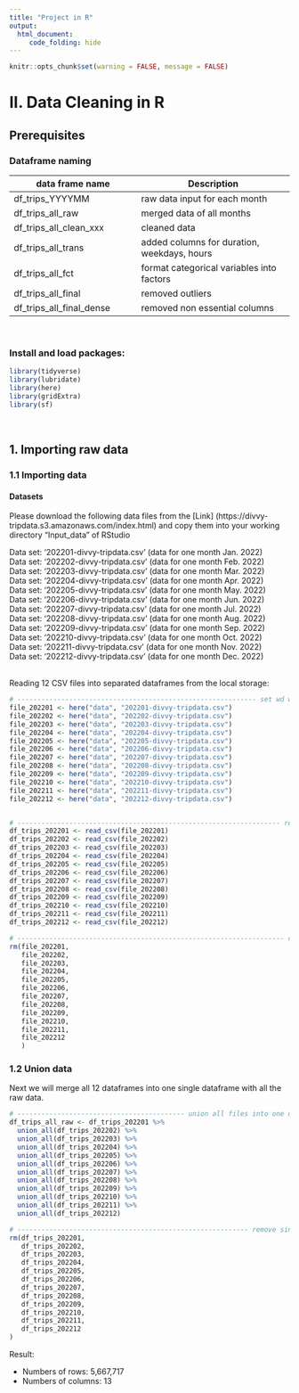 ```yaml
---
title: "Project in R"
output: 
  html_document:
     code_folding: hide
---
```



```r
knitr::opts_chunk$set(warning = FALSE, message = FALSE)
```


# II. Data Cleaning in R


## Prerequisites

### Dataframe naming

data frame name              | Description
---------------------------- |----------------------------------
df_trips_YYYYMM              | raw data input for each month
df_trips_all_raw             | merged data of all months
df_trips_all_clean_xxx       | cleaned data
df_trips_all_trans           | added columns for duration, weekdays, hours
df_trips_all_fct             | format categorical variables into factors
df_trips_all_final           | removed outliers
df_trips_all_final_dense     | removed non essential columns
\


### Install and load packages:

```r
library(tidyverse)
library(lubridate)
library(here)
library(gridExtra)
library(sf)
```
\


## 1. Importing raw data

### 1.1 Importing data

#### Datasets

Please download the following data files from the [Link] (https://divvy-tripdata.s3.amazonaws.com/index.html) and copy them into your working directory "Input_data" of RStudio \

Data set: '202201-divvy-tripdata.csv' (data for one month Jan. 2022)\
Data set: '202202-divvy-tripdata.csv' (data for one month Feb. 2022)\
Data set: '202203-divvy-tripdata.csv' (data for one month Mar. 2022)\
Data set: '202204-divvy-tripdata.csv' (data for one month Apr. 2022)\
Data set: '202205-divvy-tripdata.csv' (data for one month May. 2022)\
Data set: '202206-divvy-tripdata.csv' (data for one month Jun. 2022)\
Data set: '202207-divvy-tripdata.csv' (data for one month Jul. 2022)\
Data set: '202208-divvy-tripdata.csv' (data for one month Aug. 2022)\
Data set: '202209-divvy-tripdata.csv' (data for one month Sep. 2022)\
Data set: '202210-divvy-tripdata.csv' (data for one month Oct. 2022)\
Data set: '202211-divvy-tripdata.csv' (data for one month Nov. 2022)\
Data set: '202212-divvy-tripdata.csv' (data for one month Dec. 2022)\
\

Reading  12 CSV files into separated dataframes from the local storage:

```r
# ------------------------------------------------------------ set wd with here
file_202201 <- here("data", "202201-divvy-tripdata.csv")
file_202202 <- here("data", "202202-divvy-tripdata.csv")
file_202203 <- here("data", "202203-divvy-tripdata.csv")
file_202204 <- here("data", "202204-divvy-tripdata.csv")
file_202205 <- here("data", "202205-divvy-tripdata.csv")
file_202206 <- here("data", "202206-divvy-tripdata.csv")
file_202207 <- here("data", "202207-divvy-tripdata.csv")
file_202208 <- here("data", "202208-divvy-tripdata.csv")
file_202209 <- here("data", "202209-divvy-tripdata.csv")
file_202210 <- here("data", "202210-divvy-tripdata.csv")
file_202211 <- here("data", "202211-divvy-tripdata.csv")
file_202212 <- here("data", "202212-divvy-tripdata.csv")


# ------------------------------------------------------------------ read files
df_trips_202201 <- read_csv(file_202201)
df_trips_202202 <- read_csv(file_202202)
df_trips_202203 <- read_csv(file_202203)
df_trips_202204 <- read_csv(file_202204)
df_trips_202205 <- read_csv(file_202205)
df_trips_202206 <- read_csv(file_202206)
df_trips_202207 <- read_csv(file_202207)
df_trips_202208 <- read_csv(file_202208)
df_trips_202209 <- read_csv(file_202209)
df_trips_202210 <- read_csv(file_202210)
df_trips_202211 <- read_csv(file_202211)
df_trips_202212 <- read_csv(file_202212)

# ------------------------------------------------------------------- clean up
rm(file_202201,
   file_202202,
   file_202203,
   file_202204,
   file_202205,
   file_202206,
   file_202207,
   file_202208,
   file_202209,
   file_202210,
   file_202211,
   file_202212
   )
```



### 1.2 Union data

Next we will merge all 12 dataframes into one single dataframe with all the raw data.


```r
# ------------------------------------------ union all files into one data frame
df_trips_all_raw <- df_trips_202201 %>% 
  union_all(df_trips_202202) %>% 
  union_all(df_trips_202203) %>%
  union_all(df_trips_202204) %>%
  union_all(df_trips_202205) %>%
  union_all(df_trips_202206) %>%
  union_all(df_trips_202207) %>%
  union_all(df_trips_202208) %>%
  union_all(df_trips_202209) %>%
  union_all(df_trips_202210) %>% 
  union_all(df_trips_202211) %>% 
  union_all(df_trips_202212)

# ---------------------------------------------------------- remove single files
rm(df_trips_202201,
   df_trips_202202,
   df_trips_202203,
   df_trips_202204,
   df_trips_202205,
   df_trips_202206,
   df_trips_202207,
   df_trips_202208,
   df_trips_202209,
   df_trips_202210,
   df_trips_202211,
   df_trips_202212
)
```

Result:\

- Numbers of rows: 5,667,717\
- Numbers of columns: 13\
\